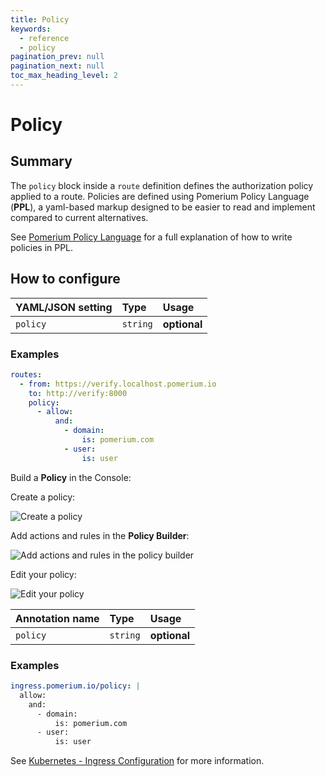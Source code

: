 ```yaml
---
title: Policy
keywords:
  - reference
  - policy
pagination_prev: null
pagination_next: null
toc_max_heading_level: 2
---
```



# Policy

## Summary

The `policy` block inside a `route` definition defines the authorization policy applied to a route. Policies are defined using Pomerium Policy Language (**PPL**), a yaml-based markup designed to be easier to read and implement compared to current alternatives.

See [Pomerium Policy Language](/docs/capabilities/ppl) for a full explanation of how to write policies in PPL.

## How to configure

<Tabs>
<TabItem value="Core" label="Core">

| **YAML**/**JSON** setting | **Type** | **Usage**    |
| :------------------------ | :------- | :----------- |
| `policy`                  | `string` | **optional** |

### Examples

```yaml
routes:
  - from: https://verify.localhost.pomerium.io
    to: http://verify:8000
    policy:
      - allow:
          and:
            - domain:
                is: pomerium.com
            - user:
                is: user
```

</TabItem>
<TabItem value="Enterprise" label="Enterprise">

Build a **Policy** in the Console:

Create a policy:

![Create a policy](../img/routes/policies/create-policy.png)

Add actions and rules in the **Policy Builder**:

![Add actions and rules in the policy builder](../img/routes/policies/build-policy.png)

Edit your policy:

![Edit your policy](../img/routes/policies/edit-policy.png)

</TabItem>
<TabItem value="Kubernetes" label="Kubernetes">

| **Annotation name** | **Type** | **Usage**    |
| :------------------ | :------- | :----------- |
| `policy`            | `string` | **optional** |

### Examples

```yaml
ingress.pomerium.io/policy: |
  allow:
    and:
      - domain:
          is: pomerium.com
      - user:
          is: user
```

See [Kubernetes - Ingress Configuration](/docs/deploy/k8s/ingress) for more information.

</TabItem>
</Tabs>
